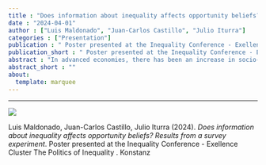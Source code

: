 ```yaml
---
title : "Does information about inequality affects opportunity beliefs? Results from a survey experiment"
date : "2024-04-01"
author : ["Luis Maldonado", "Juan-Carlos Castillo", "Julio Iturra"]
categories : ["Presentation"]
publication : " Poster presented at the Inequality Conference - Exellence Cluster  The Politics of Inequality . Konstanz"
publication_short : " Poster presented at the Inequality Conference - Exellence Cluster  The Politics of Inequality . Konstanz"
abstract : "In advanced economies, there has been an increase in socio-economic inequality. However, a significant portion of voters in these societies are misinformed about inequality. What occurs when these misperceptions are corrected? Experimental studies have explored the impact of accurate information on perceptions and preferences for redistribution, but their findings are contradictory. While some studies suggest that accurate information heightens concerns about inequality and can even lead to an increased demand for redistribution, other research indicates that learning about income inequality does not have significant effects. Two factors contribute to the explanation of these findings. Firstly, many of the studies assume that exposing people to accurate information will lead to the correction of misperceptions. However, responses to information can vary widely, as awareness of social structure is often tightly constrained by the social circles in which individuals reside. Secondly, the research conducted to date has been predominantly limited to a handful of advanced industrial countries that have witnessed increasing economic inequality in recent decades. However, what happens in a counterfactual scenario? What can we expect when individuals are exposed to accurate information in contexts where poverty is decreasing? The present study addresses this question by investigating whether exposure to information about decreasing poverty influences perceptions regarding the importance of structural and individual factors in 'getting ahead.' We expect heterogenous citizen’s responses. One of our main hypotheses is that information about poverty reduction in society weakens the belief in individual opportunity factors and strengthens the belief in structural factors among individuals at the lower end of the income distribution. We test our hypotheses through a panel survey experiment using the case of Chile. Chilean society is an excellent case study because this nation has undergone significant changes in recent decades, with a substantial decrease in the level of poverty being one of the most prominent transformations. We leverage this trend in designing our treatments. The experiments were administered to 1,781 Chileans in 2019 and 2020 through a company that provides online convenience and heterogenous samples in Latin America. Findings indicate that information about poverty reduction in society increases the support for the role of social origin in getting ahead in the life. Results regarding causal heterogeneity suggest that treatments have very strong effects on the belief in the structural factor for low-income groups and respondents with attachment to egalitarian beliefs. These effects persist even one month. We discuss implications of these results."
abstract_short : ""
about:
  template: marquee
---
```

---

![](/images/poster-konstanz.png)


::: {.callout-note title="How to cite this work"}

Luis Maldonado, Juan-Carlos Castillo, Julio Iturra (2024). *Does information about inequality affects opportunity beliefs? Results from a survey experiment*.  Poster presented at the Inequality Conference - Exellence Cluster  The Politics of Inequality . Konstanz

:::

